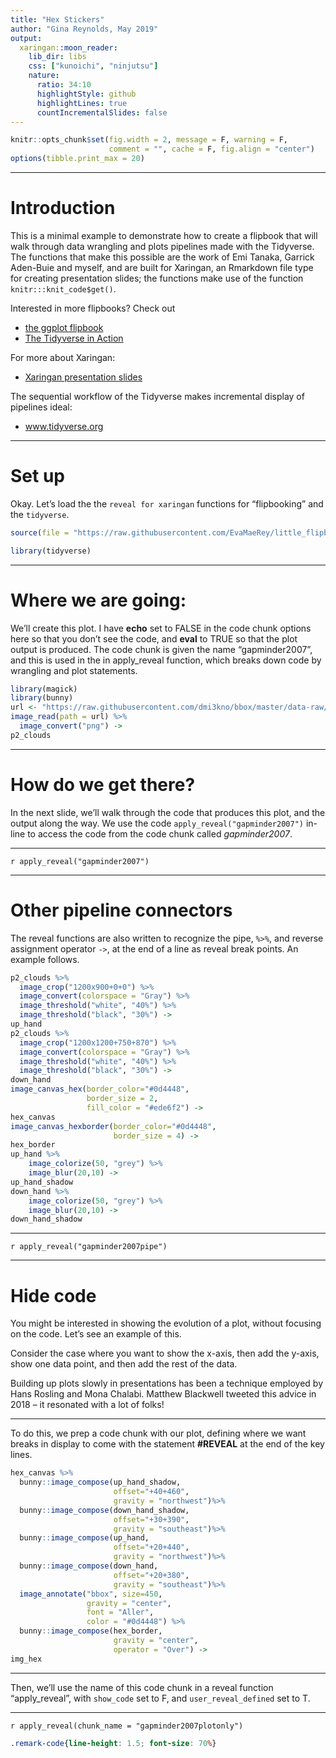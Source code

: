 ```yaml
---
title: "Hex Stickers"
author: "Gina Reynolds, May 2019"
output:
  xaringan::moon_reader:
    lib_dir: libs
    css: ["kunoichi", "ninjutsu"]
    nature:
      ratio: 34:10
      highlightStyle: github
      highlightLines: true
      countIncrementalSlides: false
---
```



```r
knitr::opts_chunk$set(fig.width = 2, message = F, warning = F, 
                      comment = "", cache = F, fig.align = "center")
options(tibble.print_max = 20) 
```




---

# Introduction

This is a minimal example to demonstrate how to create a flipbook that will walk through data wrangling and plots pipelines made with the Tidyverse.  The functions that make this possible are the work of Emi Tanaka, Garrick Aden-Buie and myself, and are built for Xaringan, an Rmarkdown file type for creating presentation slides; the functions make use of the function `knitr:::knit_code$get()`.

Interested in more flipbooks? Check out 

- [the ggplot flipbook](https://evamaerey.github.io/ggplot_flipbook/ggplot_flipbook_xaringan.html)
- [The Tidyverse in Action](https://evamaerey.github.io/tidyverse_in_action/tidyverse_in_action.html)

For more about Xaringan:

- [Xaringan presentation slides](https://slides.yihui.name/xaringan/)

The sequential workflow of the Tidyverse makes incremental display of pipelines ideal:  

- [www.tidyverse.org](https://www.tidyverse.org/)


---

# Set up

Okay. Let's load the the `reveal for xaringan` functions for "flipbooking" and the `tidyverse`.

```r
source(file = "https://raw.githubusercontent.com/EvaMaeRey/little_flipbooks_library/master/xaringan_reveal_parentheses_balanced.R")

library(tidyverse)
```






---

# Where we are going: 

We'll create this plot.  I have **echo** set to FALSE in the code chunk options here so that you don't see the code, and **eval** to TRUE so that the plot output is produced.  The code chunk is given the name "gapminder2007", and this is used in the in apply_reveal function, which breaks down code by wrangling and plot statements. 

```r
library(magick)
library(bunny)
url <- "https://raw.githubusercontent.com/dmi3kno/bbox/master/data-raw/fantasy-4065903_1920.jpg"
image_read(path = url) %>%  
  image_convert("png") ->
p2_clouds
```
 

 
---

# How do we get there?

In the next slide, we'll walk through the code that produces this plot, and the output along the way. We use the code `apply_reveal("gapminder2007")` in-line to access the code from the code chunk called *gapminder2007*.
 
---

`r apply_reveal("gapminder2007")`


---

# Other pipeline connectors

The reveal functions are also written to recognize the pipe, `%>%`, and reverse assignment operator `->`, at the end of a line as reveal break points.  An example follows. 

```r
p2_clouds %>% 
  image_crop("1200x900+0+0") %>% 
  image_convert(colorspace = "Gray") %>% 
  image_threshold("white", "40%") %>% 
  image_threshold("black", "30%") ->
up_hand
p2_clouds %>% 
  image_crop("1200x1200+750+870") %>% 
  image_convert(colorspace = "Gray") %>% 
  image_threshold("white", "40%") %>% 
  image_threshold("black", "30%") ->
down_hand
image_canvas_hex(border_color="#0d4448", 
                 border_size = 2, 
                 fill_color = "#ede6f2") ->
hex_canvas
image_canvas_hexborder(border_color="#0d4448", 
                       border_size = 4) ->
hex_border
up_hand %>% 
    image_colorize(50, "grey") %>% 
    image_blur(20,10) ->
up_hand_shadow
down_hand %>% 
    image_colorize(50, "grey") %>% 
    image_blur(20,10) ->
down_hand_shadow
```


---

`r apply_reveal("gapminder2007pipe")`

---

# Hide code

You might be interested in showing the evolution of a plot, without focusing on the code. Let's see an example of this.  

Consider the case where you want to show the x-axis, then add the y-axis, show one data point, and then add the rest of the data.  

Building up plots slowly in presentations has been a technique employed by Hans Rosling and Mona Chalabi.  Matthew Blackwell tweeted this advice in 2018 -- it resonated with a lot of folks!


---

To do this, we prep a code chunk with our plot, defining where we want breaks in display to come with the statement **#REVEAL** at the end of the key lines.  


```r
hex_canvas %>% 
  bunny::image_compose(up_hand_shadow, 
                       offset="+40+460", 
                       gravity = "northwest")%>% 
  bunny::image_compose(down_hand_shadow, 
                       offset="+30+390", 
                       gravity = "southeast")%>% 
  bunny::image_compose(up_hand, 
                       offset="+20+440", 
                       gravity = "northwest")%>% 
  bunny::image_compose(down_hand, 
                       offset="+20+380", 
                       gravity = "southeast")%>% 
  image_annotate("bbox", size=450, 
                 gravity = "center", 
                 font = "Aller", 
                 color = "#0d4448") %>% 
  bunny::image_compose(hex_border, 
                       gravity = "center", 
                       operator = "Over") ->
img_hex
```
---

Then, we'll use the name of this code chunk in a reveal function "apply_reveal", with `show_code` set to F, and `user_reveal_defined` set to T.  

---

`r apply_reveal(chunk_name = "gapminder2007plotonly")`



```css
.remark-code{line-height: 1.5; font-size: 70%}
```


